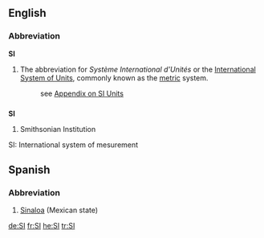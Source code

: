 {{see|si|sí}}
{{wikipedia}}
==English==

===Abbreviation===
'''SI'''
#The abbreviation for ''Système International d'Unités'' or the [[International System of Units]], commonly known as the [[metric]] system.
#: see [[Appendix:SI_units|Appendix on SI Units]]

==={{initialism}}===
'''SI'''

# Smithsonian Institution

SI:
International system of mesurement

==Spanish==

===Abbreviation===
# [[Sinaloa]] (Mexican state)

[[de:SI]]
[[fr:SI]]
[[he:SI]]
[[tr:SI]]
